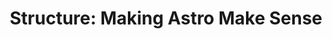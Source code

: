 ---
title: "Structure: Making Astro Make Sense"
description: |
    K16E is a collective of Global Good Design™ Consultants founded by Kabolobari Benakole.
excerpt: |
    Our methodology is called Pentacle (formerly Mothership), a stepwise pentagonal process that we apply to design anything, anything at all. Pentacle as in five (5), nothing to do with "lucky charm" -- design isn't magic, but a logical ordering of things to correspond sensibly (close enough) to how they're to be experieced in order to delight.
cover:
    src: '@uploads/pentacle-thumbnail.png'
    alt: K16E website default thumbnail
---